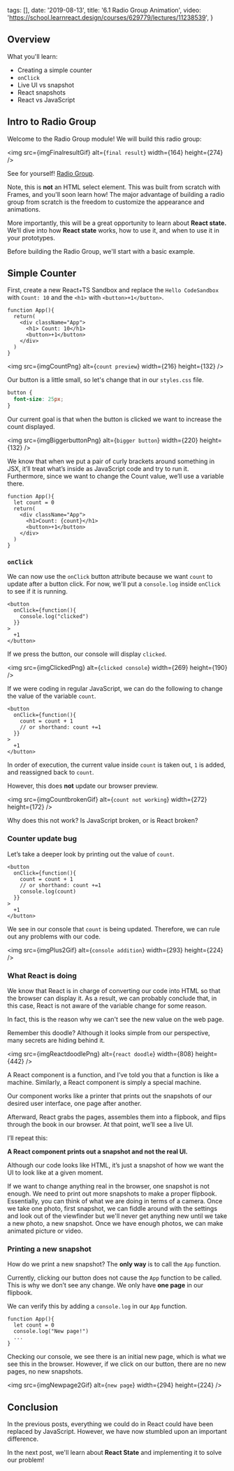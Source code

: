 
  tags: [],
  date: '2019-08-13',
  title: '6.1 Radio Group Animation',
  video: 'https://school.learnreact.design/courses/629779/lectures/11238539',
}


## Overview

What you'll learn:

- Creating a simple counter
- `onClick`
- Live UI vs snapshot
- React snapshots
- React vs JavaScript

<CourseVideoLink to={props.pageContext.frontmatter.video} />

## Intro to Radio Group

Welcome to the Radio Group module! We will build this radio group:

<img src={imgFinalresultGif} alt={`final result`} width={164} height={274} />

See for yourself! [Radio Group](https://mgd7g.csb.app/).

Note, this is **not** an HTML select element. This was built from scratch with Frames, and you'll soon learn how! The major advantage of building a radio group from scratch is the freedom to customize the appearance and animations.

More importantly, this will be a great opportunity to learn about **React state.** We’ll dive into how **React state** works, how to use it, and when to use it in your prototypes.

Before building the Radio Group, we'll start with a basic example.

## Simple Counter

First, create a new React+TS Sandbox and replace the `Hello CodeSandbox` with `Count: 10` and the `<h1>` with `<button>+1</button>`.

```jsx{4-5}
function App(){
  return(
    <div className="App">
      <h1> Count: 10</h1>
      <button>+1</button>
    </div>
  )
}
```

<img src={imgCountPng} alt={`count preview`} width={216} height={132} />

Our button is a little small, so let's change that in our `styles.css` file.

```css
button {
  font-size: 25px;
}
```

Our current goal is that when the button is clicked we want to increase the count displayed.

<img src={imgBiggerbuttonPng} alt={`bigger button`} width={220} height={132} />

We know that when we put a pair of curly brackets around something in JSX, it’ll treat what’s inside as JavaScript code and try to run it. Furthermore, since we want to change the Count value, we’ll use a variable there.

```jsx{2,5}
function App(){
  let count = 0
  return(
    <div className="App">
      <h1>Count: {count}</h1>
      <button>+1</button>
    </div>
  )
}
```

### `onClick`

We can now use the `onClick` button attribute because we want `count` to update after a button click. For now, we'll put a `console.log` inside `onClick` to see if it is running.

```jsx{2-4}
<button
  onClick={function(){
    console.log("clicked")
  }}
>
  +1
</button>
```

If we press the button, our console will display `clicked`.

<img src={imgClickedPng} alt={`clicked console`} width={269} height={190} />

If we were coding in regular JavaScript, we can do the following to change the value of the variable `count`.

```jsx{2-4}
<button
  onClick={function(){
    count = count + 1
    // or shorthand: count +=1
  }}
>
  +1
</button>
```

In order of execution, the current value inside `count` is taken out, `1` is added, and reassigned back to `count`.

However, this does **not** update our browser preview.

<img
  src={imgCountbrokenGif}
  alt={`count not working`}
  width={272}
  height={172}
/>

Why does this not work? Is JavaScript broken, or is React broken?

### Counter update bug

Let’s take a deeper look by printing out the value of `count`.

```jsx{2-4}
<button
  onClick={function(){
    count = count + 1
    // or shorthand: count +=1
    console.log(count)
  }}
>
  +1
</button>
```

We see in our console that `count` is being updated. Therefore, we can rule out any problems with our code.

<img src={imgPlus2Gif} alt={`console addition`} width={293} height={224} />

### What React is doing

We know that React is in charge of converting our code into HTML so that the browser can display it. As a result, we can probably conclude that, in this case, React is not aware of the variable change for some reason.

In fact, this is the reason why we can't see the new value on the web page.

Remember this doodle? Although it looks simple from our perspective, many secrets are hiding behind it.

<img src={imgReactdoodlePng} alt={`react doodle`} width={808} height={442} />

A React component is a function, and I’ve told you that a function is like a machine. Similarly, a React component is simply a special machine.

Our component works like a printer that prints out the snapshots of our desired user interface, one page after another.

Afterward, React grabs the pages, assembles them into a flipbook, and flips through the book in our browser. At that point, we’ll see a live UI.

I’ll repeat this:

**A React component prints out a snapshot and not the real UI.**

Although our code looks like HTML, it’s just a snapshot of how we want the UI to look like at a given moment.

If we want to change anything real in the browser, one snapshot is not enough. We need to print out more snapshots to make a proper flipbook. Essentially, you can think of what we are doing in terms of a camera. Once we take one photo, first snapshot, we can fiddle around with the settings and look out of the viewfinder but we'll never get anything new until we take a new photo, a new snapshot. Once we have enough photos, we can make animated picture or video.

### Printing a new snapshot

How do we print a new snapshot? The **only way** is to call the `App` function.

Currently, clicking our button does not cause the `App` function to be called. This is why we don’t see any change. We only have **one page** in our flipbook.

We can verify this by adding a `console.log` in our `App` function.

```jsx{3}
function App(){
  let count = 0
  console.log("New page!")
  ...
}
```

Checking our console, we see there is an initial new page, which is what we see this in the browser. However, if we click on our button, there are no new pages, no new snapshots.

<img src={imgNewpage2Gif} alt={`new page`} width={294} height={224} />

## Conclusion

In the previous posts, everything we could do in React could have been replaced by JavaScript. However, we have now stumbled upon an important difference.

In the next post, we'll learn about **React State** and implementing it to solve our problem!
